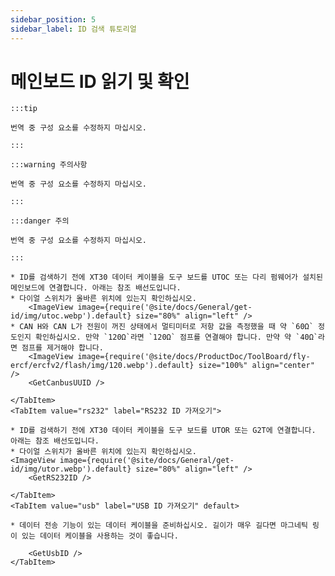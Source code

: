 ```yaml
---
sidebar_position: 5
sidebar_label: ID 검색 튜토리얼
---
```





# 메인보드 ID 읽기 및 확인

    :::tip

    번역 중 구성 요소를 수정하지 마십시오.

    :::

    :::warning 주의사항

    번역 중 구성 요소를 수정하지 마십시오.

    :::

    :::danger 주의

    번역 중 구성 요소를 수정하지 마십시오.

    :::

<Tabs>
    <TabItem value="can" label="CANBus UUID 가져오기">

    * ID를 검색하기 전에 XT30 데이터 케이블을 도구 보드를 UTOC 또는 다리 펌웨어가 설치된 메인보드에 연결합니다. 아래는 참조 배선도입니다.
    * 다이얼 스위치가 올바른 위치에 있는지 확인하십시오.
        <ImageView image={require('@site/docs/General/get-id/img/utoc.webp').default} size="80%" align="left" />
    * CAN H와 CAN L가 전원이 꺼진 상태에서 멀티미터로 저항 값을 측정했을 때 약 `60Ω` 정도인지 확인하십시오. 만약 `120Ω`라면 `120Ω` 점프를 연결해야 합니다. 만약 약 `40Ω`라면 점프를 제거해야 합니다.
        <ImageView image={require('@site/docs/ProductDoc/ToolBoard/fly-ercf/ercfv2/flash/img/120.webp').default} size="100%" align="center" />
        <GetCanbusUUID />

    </TabItem>
    <TabItem value="rs232" label="RS232 ID 가져오기">

    * ID를 검색하기 전에 XT30 데이터 케이블을 도구 보드를 UTOR 또는 G2T에 연결합니다. 아래는 참조 배선도입니다.
    * 다이얼 스위치가 올바른 위치에 있는지 확인하십시오.
    <ImageView image={require('@site/docs/General/get-id/img/utor.webp').default} size="80%" align="left" />              
        <GetRS232ID />

    </TabItem>
    <TabItem value="usb" label="USB ID 가져오기" default>
        
    * 데이터 전송 기능이 있는 데이터 케이블을 준비하십시오. 길이가 매우 길다면 마그네틱 링이 있는 데이터 케이블을 사용하는 것이 좋습니다.
    
        <GetUsbID />
    </TabItem>
</Tabs>
